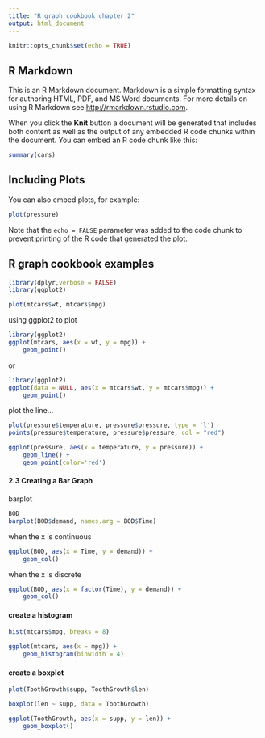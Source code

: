 ```yaml
---
title: "R graph cookbook chapter 2"
output: html_document
---
```


```r
knitr::opts_chunk$set(echo = TRUE)
```

## R Markdown

This is an R Markdown document. Markdown is a simple formatting syntax for authoring HTML, PDF, and MS Word documents. For more details on using R Markdown see <http://rmarkdown.rstudio.com>.

When you click the **Knit** button a document will be generated that includes both content as well as the output of any embedded R code chunks within the document. You can embed an R code chunk like this:

```r
summary(cars)
```

## Including Plots

You can also embed plots, for example:

```r
plot(pressure)
```

Note that the `echo = FALSE` parameter was added to the code chunk to prevent printing of the R code that generated the plot.

## R graph cookbook examples

```r
library(dplyr,verbose = FALSE)
library(ggplot2)
```

```r
plot(mtcars$wt, mtcars$mpg)
```

using ggplot2 to plot 

```r
library(ggplot2)
ggplot(mtcars, aes(x = wt, y = mpg)) + 
    geom_point()
```

or

```r
library(ggplot2)
ggplot(data = NULL, aes(x = mtcars$wt, y = mtcars$mpg)) + 
    geom_point()
```


plot the line...

```r
plot(pressure$temperature, pressure$pressure, type = 'l')
points(pressure$temperature, pressure$pressure, col = "red")
```

```r
ggplot(pressure, aes(x = temperature, y = pressure)) + 
    geom_line() +
    geom_point(color='red')
```

#### 2.3 Creating a Bar Graph

barplot

```r
BOD
barplot(BOD$demand, names.arg = BOD$Time)
```

when the x is continuous
```r
ggplot(BOD, aes(x = Time, y = demand)) + 
    geom_col()
```

when the x is discrete
```r
ggplot(BOD, aes(x = factor(Time), y = demand)) + 
    geom_col()
```

#### create a histogram

```r
hist(mtcars$mpg, breaks = 8)
```

```r
ggplot(mtcars, aes(x = mpg)) + 
    geom_histogram(binwidth = 4)
```

#### create a boxplot

```r
plot(ToothGrowth$supp, ToothGrowth$len)
```

```r
boxplot(len ~ supp, data = ToothGrowth)
```

```r
ggplot(ToothGrowth, aes(x = supp, y = len)) + 
    geom_boxplot()
```
















